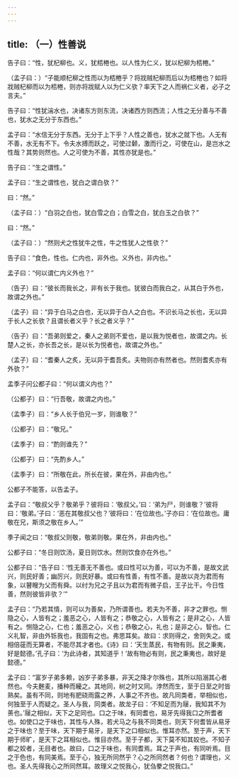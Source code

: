 ```yaml
---
---
---
```

title: （一）性善说
---




告子曰：“性，犹杞柳也。义，犹桮棬也。以人性为仁义，犹以杞柳为桮棬。”

（孟子曰：）“子能顺杞柳之性而以为桮棬乎？将戕贼杞柳而后以为桮棬也？如将戕贼杞柳而以为桮棬，则亦将戕赋人以为仁义欤？率天下之人而祸仁义者，必子之言夫。”

告子曰：“性犹湍水也，决诸东方则东流，决诸西方则西流；人性之无分善与不善也，犹水之无分于东西也。”

孟子曰：“水信无分于东西。无分于上下乎？人性之善也，犹水之就下也。人无有不善，水无有不下。令夫水搏而跃之，可使过颡，激而行之，可使在山，是岂水之性哉？其势则然也。人之可使为不善，其性亦犹是也。”

告子曰：“生之谓性。”

孟子曰：“生之谓性也，犹白之谓白欤？”

曰：“然。”

（孟子曰：）“白羽之白也，犹白雪之白；白雪之白，犹白玉之白欤？”

曰：“然。”

（孟子曰：）“然则犬之性犹牛之性，牛之性犹人之性欤？”

告子曰：“食色，性也。仁内也，非外也。义外也，非内也。”

孟子曰：“何以谓仁内义外也？”

（告子）曰：“彼长而我长之，非有长于我也。犹彼白而我白之，从其白于外也，故谓之外也。”

（孟子）曰：“异于白马之白也，无以异于白人之白也。不识长马之长也，无以异于长人之长欤？且谓长者义乎？长之者义乎？”

（告子）曰：“吾弟则爱之，秦人之弟则不爱也，是以我为悦者也，故谓之内。长楚人之长，亦长吾之长，是以长为悦者也，故谓之外也。”

（孟子）曰：“耆秦人之炙，无以异于耆吾炙。夫物则亦有然者也。然则耆炙亦有外欤？”

孟季子问公都子曰：“何以谓义内也？”

（公都子）曰：“行吾敬，故谓之内也。”

（孟季子）曰：“乡人长于伯兄一岁，则谁敬？”

（公都子）曰：“敬兄。”

（孟季子）曰：“酌则谁先？”

（公都子）曰：“先酌乡人。”

（孟季子）曰：“所敬在此，所长在彼，果在外，非由内也。”

公都子不能答，以告孟子。

孟子曰：“敬叔父乎？敬弟乎？彼将曰：‘敬叔父。’曰：‘弟为尸，则谁敬？’彼将曰：‘敬弟。’子曰：‘恶在其敬叔父也？’彼将曰：‘在位故也。’子亦曰：‘在位故也。庸敬在兄，斯须之敬在乡人。’”

季子闻之曰：“敬叔父则敬，敬弟则敬。果在外，非由内也。”

公都子曰：“冬日则饮汤，夏日则饮水。然则饮食亦在外也。”

公都子曰：“告子曰：‘性无善无不善也。或曰性可以为善，可以为不善，是故文武兴，则民好善；幽厉兴，则民好暴。或曰有性善，有性不善。是故以尧为君而有象，以瞽瞍为父而有舜。以纣为兄之子且以为君而有微子启，王子比干。今日性善，然则彼皆非欤？’”

孟子曰：“乃若其情，则可以为善矣，乃所谓善也。若夫为不善，非才之罪也。恻隐之心，人皆有之；羞恶之心，人皆有之；恭敬之心，人皆有之；是非之心，人皆有之。恻隐之心，仁也；羞恶之心，义也；恭敬之心，礼也；是非之心，智也。仁义礼智，非由外铄我也，我固有之也。弗思耳矣。故曰：求则得之，舍则失之。或相倍蓰而无算者，不能尽其才者也。《诗》曰：‘天生蒸民，有物有则。民之秉夷，好是懿德。’孔子曰：‘为此诗者，其知道乎！’故有物必有则，民之秉夷也，故好是懿德。”

孟子曰：“富岁子弟多赖，凶岁子弟多暴，非天之降才尔殊也，其所以陷溺其心者然也。今夫麰麦，播种而耰之。其地同，树之时又同。浡然而生，至于日至之时皆熟矣。虽有不同，则地有肥硗雨露之养，人事之不齐也。故凡同类者，举相似也，何独至于人而疑之。圣人与我，同类者。故龙子曰：‘不知足而为屦，我知其不为蒉也。’屦之相似，天下之足同也。口之于味，有同耆也，易牙先得我口之所耆者也。如使口之于味也，其性与人殊，若犬马之与我不同类也，则天下何耆皆从易牙之于味也？至于味，天下期于易牙，是天下之口相似也。惟耳亦然。至于声，天下期于师旷，是天下之耳相似也。惟目亦然。至于子都，天下莫不知其姣也。不知子都之姣者，无目者也。故曰，口之于味也，有同耆焉。耳之于声也，有同听焉。目之于色也，有同美焉。至于心，独无所同然乎？心之所同然者？何也？谓理也，义也。圣人先得我心之所同然耳。故理义之悦我心，犹刍豢之悦我口。”
